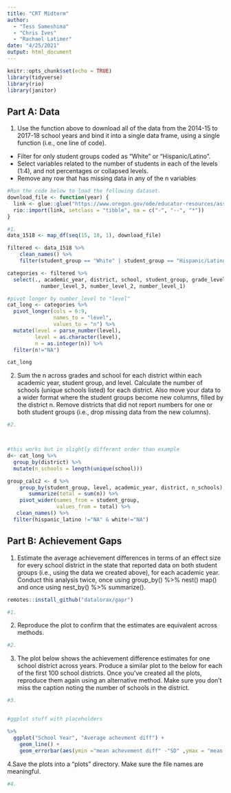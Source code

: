 ```yaml
---
title: "CRT Midterm"
author:   
  - "Tess Sameshima"
  - "Chris Ives"
  - "Rachael Latimer"
date: "4/25/2021"
output: html_document
---
```


```r
knitr::opts_chunk$set(echo = TRUE)
library(tidyverse)
library(rio)
library(janitor)
```

## Part A: Data
1. Use the function above to download all of the data from the 2014-15 to 2017-18 school years and bind it into a single data frame, using a single function (i.e., one line of code). 
- Filter for only student groups coded as "White" or "Hispanic/Latino".
- Select variables related to the number of students in each of the levels (1:4), and not percentages or collapsed levels.
- Remove any row that has missing data in any of the n variables
```r

#Run the code below to load the following dataset.
download_file <- function(year) {
  link <- glue::glue("https://www.oregon.gov/ode/educator-resources/assessment/TestResults20{year}/pagr_schools_ela_raceethnicity_{year-1}{year}.xlsx")
  rio::import(link, setclass = "tibble", na = c("-", "--", "*"))
}

#1.
data_1518 <- map_df(seq(15, 18, 1), download_file) 

filtered <- data_1518 %>% 
    clean_names() %>% 
    filter(student_group == "White" | student_group == "Hispanic/Latino")

categories <- filtered %>% 
  select(., academic_year, district, school, student_group, grade_level, number_level_4, 
           number_level_3, number_level_2, number_level_1)

#pivot longer by number_level to "level" 
cat_long <- categories %>%
  pivot_longer(cols = 6:9,
               names_to = "level",
               values_to = "n") %>% 
  mutate(level = parse_number(level),
         level = as.character(level),
         n = as.integer(n)) %>% 
  filter(n!="NA")

cat_long
```

2. Sum the n across grades and school for each district within each academic year, student group, and level. Calculate the number of schools (unique schools listed) for each district. Also move your data to a wider format where the student groups become new columns, filled by the district n. Remove districts that did not report numbers for one or both student groups (i.e., drop missing data from the new columns). 
```r

#2.



#this works but in slightly different order than example
d<- cat_long %>% 
  group_by(district) %>% 
  mutate(n_schools = length(unique(school)))

group_calc2 <- d %>% 
    group_by(student_group, level, academic_year, district, n_schools) %>%
       summarize(total = sum(n)) %>% 
    pivot_wider(names_from = student_group, 
                values_from = total) %>% 
   clean_names() %>% 
  filter(hispanic_latino !="NA" & white!="NA")

```

## Part B: Achievement Gaps
1. Estimate the average achievement differences in terms of an effect size for every school district in the state that reported data on both student groups (i.e., using the data we created above), for each academic year. Conduct this analysis twice, once using group_by() %>% nest() map() and once using nest_by() %>% summarize().
```r
remotes::install_github("datalorax/gapr")

#1.
```

2. Reproduce the plot to confirm that the estimates are equivalent across methods.
```r

#2.
```

3. The plot below shows the achievement difference estimates for one school district across years. Produce a similar plot to the below for each of the first 100 school districts. Once you’ve created all the plots, reproduce them again using an alternative method. Make sure you don’t miss the caption noting the number of schools in the district.
```r

#3.


#ggplot stuff with placeholders

%>% 
  ggplot("School Year", "Average achevment diff") +
    geom_line() +
    geom_errorbar(aes(ymin ="mean achevement diff" -"SD" ,ymax = "mean achevement diff"+"SD"))


```

4.Save the plots into a “plots” directory. Make sure the file names are meaningful.
```r

#4.
```